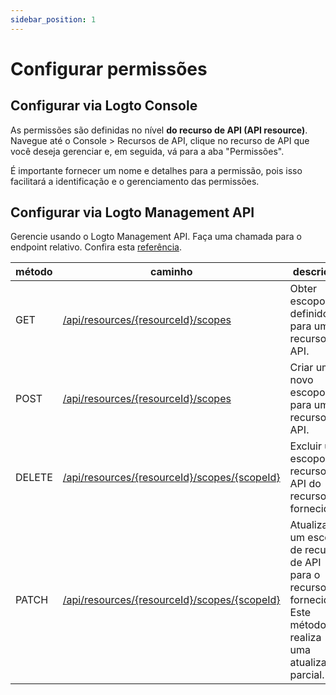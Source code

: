 ```yaml
---
sidebar_position: 1
---
```


# Configurar permissões

## Configurar via Logto Console

As permissões são definidas no nível **do recurso de API (API resource)**. Navegue até o <CloudLink to="/api-resources">Console > Recursos de API</CloudLink>, clique no recurso de API que você deseja gerenciar e, em seguida, vá para a aba "Permissões".

É importante fornecer um nome e detalhes para a permissão, pois isso facilitará a identificação e o gerenciamento das permissões.

## Configurar via Logto Management API

Gerencie usando o Logto Management API. Faça uma chamada para o endpoint relativo. Confira esta [referência](https://openapi.logto.io/operation/operation-listresourcescopes).

| método | caminho                                                                                                              | descrição                                                                                                    |
| ------ | -------------------------------------------------------------------------------------------------------------------- | ------------------------------------------------------------------------------------------------------------ |
| GET    | [/api/resources/\{resourceId\}/scopes](https://openapi.logto.io/operation/operation-listresourcescopes)              | Obter escopos definidos para um recurso de API.                                                              |
| POST   | [/api/resources/\{resourceId\}/scopes](https://openapi.logto.io/operation/operation-createresourcescope)             | Criar um novo escopo para um recurso de API.                                                                 |
| DELETE | [/api/resources/\{resourceId\}/scopes/\{scopeId\}](https://openapi.logto.io/operation/operation-deleteresourcescope) | Excluir um escopo de recurso de API do recurso fornecido.                                                    |
| PATCH  | [/api/resources/\{resourceId\}/scopes/\{scopeId\}](https://openapi.logto.io/operation/operation-updateresourcescope) | Atualizar um escopo de recurso de API para o recurso fornecido. Este método realiza uma atualização parcial. |
